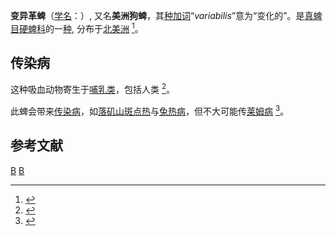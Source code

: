 {{Expand language|1=en|time=2021-02-07T09:22:03+00:00}}
{{Speciesbox
|image=Dermacentor variabilis-female.jpg
|image_caption=雌性
|image2=Dermacentor variabilis-male.jpg
|image2_caption=雄性
|taxon=Dermacentor variabilis
|authority=([[w:Thomas_Say|Say]], 1821)
}}
'''变异革蜱'''（[[学名|学名]]：{{lang|la|''Dermacentor variabilis''}}）, 又名'''美洲狗蜱'''，其[[种加词|种加词]]“''variabilis''”意为“变化的”。是[[真蜱目|真蜱目]][[硬蜱科|硬蜱科]]的一[[物种|种]], 分布于[[北美洲|北美洲]]
<ref>{{cite web
|url=https://tickencounter.org/tick_identification/dog_tick
|title=Dermacentor variabilis (American Dog Tick)
|publisher=University of Rhode Island TickEncounter Resource Center
|access-date=2021-02-02
|archive-date=2020-11-11
|archive-url=https://web.archive.org/web/20201111161753/https://tickencounter.org/tick_identification/dog_tick
|dead-url=no
}}</ref>。

==传染病==
这种吸血动物寄生于[[哺乳类|哺乳类]]，包括人类
<ref>{{cite web
|url=http://entnemdept.ufl.edu/creatures/urban/medical/american_dog_tick.htm
|title=American dog tick
|publisher=Featured Creatures, University of Florida
|access-date=2021-02-02
|archive-date=2021-01-22
|archive-url=https://web.archive.org/web/20210122004630/http://entnemdept.ufl.edu/creatures/urban/medical/american_dog_tick.htm
|dead-url=no
}}</ref>。

此蜱会带来[[传染病|传染病]]，如[[落矶山斑点热|落矶山斑点热]]与[[兔热病|兔热病]]，但不大可能传[[莱姆病|莱姆病]]
<ref>{{cite web
|url=https://wisconsin-ticks.russell.wisc.edu/wisconsin-ticks/dermacentor-variabilis/
|title=DERMACENTOR VARIABILIS
|publisher=University of Wisconsin-Madison
|access-date=2021-02-02
|archive-date=2020-11-07
|archive-url=https://web.archive.org/web/20201107123352/https://wisconsin-ticks.russell.wisc.edu/wisconsin-ticks/dermacentor-variabilis/
|dead-url=no
}}</ref>。

==参考文献==
{{Reflist}}

{{Commons|Category:Dermacentor_variabilis}}
{{Taxonbar|from=Q4297977}}

[[Category:革蜱属|B]]
[[Category:1821年描述的動物|B]]